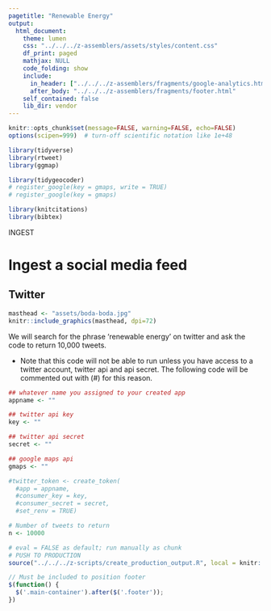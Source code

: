 ```yaml
---
pagetitle: "Renewable Energy"
output: 
  html_document:
    theme: lumen
    css: "../../../z-assemblers/assets/styles/content.css"
    df_print: paged
    mathjax: NULL
    code_folding: show
    include:
      in_header: ["../../../z-assemblers/fragments/google-analytics.html", "../../../z-assemblers/fragments/header.html"]
      after_body: "../../../z-assemblers/fragments/footer.html"
    self_contained: false
    lib_dir: vendor
---
```


```r

knitr::opts_chunk$set(message=FALSE, warning=FALSE, echo=FALSE)
options(scipen=999)  # turn-off scientific notation like 1e+48

library(tidyverse)
library(rtweet)
library(ggmap)

library(tidygeocoder)
# register_google(key = gmaps, write = TRUE)
# register_google(key = gmaps)

library(knitcitations)
library(bibtex)

```

<div class="activity">
INGEST  
</div>

# Ingest a social media feed
## Twitter



```r

masthead <- "assets/boda-boda.jpg"
knitr::include_graphics(masthead, dpi=72)

```

We will search for the phrase 'renewable energy' on twitter and ask the code to return 10,000 tweets. 

* Note that this code will not be able to run unless you have access to a twitter account, twitter api and api secret. The following code will be commented out with (#) for this reason.

```r

## whatever name you assigned to your created app
appname <- ""

## twitter api key
key <- ""

## twitter api secret
secret <- ""

## google maps api
gmaps <- ""

#twitter_token <- create_token(
  #app = appname,
  #consumer_key = key,
  #consumer_secret = secret,
  #set_renv = TRUE)

# Number of tweets to return
n <- 10000

```



```r

# eval = FALSE as default; run manually as chunk
# PUSH TO PRODUCTION
source("../../../z-scripts/create_production_output.R", local = knitr::knit_global())

```




```js

// Must be included to position footer
$(function() {
  $('.main-container').after($('.footer'));
})

```


